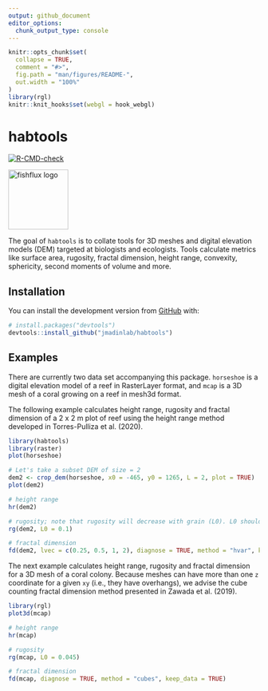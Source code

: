 ```yaml
---
output: github_document
editor_options: 
  chunk_output_type: console
---
```


<!-- README.md is generated from README.Rmd. Please edit that file -->

```r
knitr::opts_chunk$set(
  collapse = TRUE,
  comment = "#>",
  fig.path = "man/figures/README-",
  out.width = "100%"
)
library(rgl)
knitr::knit_hooks$set(webgl = hook_webgl)
```

# habtools

<!-- badges: start -->
[![R-CMD-check](https://github.com/jmadinlab/habtools/actions/workflows/R-CMD-check.yaml/badge.svg)](https://github.com/jmadinlab/habtools/actions/workflows/R-CMD-check.yaml)
<!-- badges: end -->

<img src="man/figures/habtools_hex.png" width = 120 alt="fishflux logo"/>


The goal of `habtools` is to collate tools for 3D meshes and digital elevation models (DEM) targeted at biologists and ecologists. Tools calculate metrics like surface area, rugosity, fractal dimension, height range, convexity, sphericity, second moments of volume and more. 

## Installation

You can install the development version from [GitHub](https://github.com/) with:

``` r
# install.packages("devtools")
devtools::install_github("jmadinlab/habtools")
```

## Examples

There are currently two data set accompanying this package. `horseshoe` is a digital elevation model of a reef in RasterLayer format, and `mcap` is a 3D mesh of a coral growing on a reef in mesh3d format. 

The following example calculates height range, rugosity and fractal dimension of a 2 x 2 m plot of reef using the height range method developed in Torres-Pulliza et al. (2020).

```r
library(habtools)
library(raster)
plot(horseshoe)

# Let's take a subset DEM of size = 2
dem2 <- crop_dem(horseshoe, x0 = -465, y0 = 1265, L = 2, plot = TRUE)
plot(dem2)

# height range
hr(dem2)

# rugosity; note that rugosity will decrease with grain (L0). L0 should always be equal to or greater than the resolution (in this example, the resolution = 0.01). 
rg(dem2, L0 = 0.1)

# fractal dimension
fd(dem2, lvec = c(0.25, 0.5, 1, 2), diagnose = TRUE, method = "hvar", keep_data = TRUE)

```

The next example calculates height range, rugosity and fractal dimension for a 3D mesh of a coral colony. Because meshes can have more than one `z` coordinate for a given `xy` (i.e., they have overhangs), we advise the cube counting fractal dimension method presented in Zawada et al. (2019).

```r
library(rgl)
plot3d(mcap)

# height range
hr(mcap)

# rugosity
rg(mcap, L0 = 0.045)

# fractal dimension
fd(mcap, diagnose = TRUE, method = "cubes", keep_data = TRUE)

```



